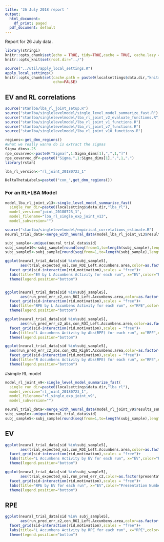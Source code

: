 ```yaml
---
title: '26 July 2018 report '
output:
  html_document:
    df_print: paged
  pdf_document: default
---
```


Report for 26 July data.


```r
library(stringi)
knitr::opts_chunk$set(echo = TRUE, tidy=TRUE,cache = TRUE, cache.lazy = FALSE)
knitr::opts_knit$set(root.dir="../")

```

```r

source("../util/apply_local_settings.R")
apply_local_settings()
knitr::opts_chunk$set(cache.path = paste0(localsettings$data.dir,"knitrcache"),
                      echo=FALSE)


```


## EV and RL correlations 


```r
source("stanlba/lba_rl_joint_setup.R")
source("stanlba/singlelevelmodel/single_level_model_summarize_fast.R")
source("stanlba/singlelevelmodel/lba_rl_joint_v2_evaluate_functions.R")
source("stanlba/singlelevelmodel/lba_rl_joint_v1_functions.R")
source("stanlba/singlelevelmodel/lba_rl_joint_v7_functions.R")
source("stanlba/singlelevelmodel/lba_rl_joint_v10_functions.R")

regions<-get_dmn_regions()
#what we really wanna do is extract the sigmas
Sigma_dims<-25
rpe_covarvec<-paste0("Sigma[",1:Sigma_dims[1],",",1,"]")
rpe_covarvec_df<-paste0("Sigma.",1:Sigma_dims[1],".",1,".")
library(rstan)

lba_rl_version<-"rl_joint_20180723_1"

DeltaThetaLabels=paste0("con_",get_dmn_regions())

```


### For an RL+LBA Model

```r

model_lba_rl_joint_v13<-single_level_model_summarize_fast(
  single_run_dir=paste0(localsettings$data.dir,"lba_rl"),
  model_version="joint_20180723_1",
  model_filename="lba_rl_single_exp_joint_v13",
  model_subversion="")
```

```r
source("stanlba/singlelevelmodel/empirical_correlations_estimate.R")
neural_trial_data<-merge_with_neural_data(model_lba_rl_joint_v13$results_summary_dt)

subj_sample<-unique(neural_trial_data$sid)
subj_sample10<-subj_sample[round(seq(from=1,to=length(subj_sample),length.out=10),0)]
subj_sample5<-subj_sample[round(seq(from=1,to=length(subj_sample),length.out=5),0)]
```

```r


ggplot(neural_trial_data[sid %in%subj_sample5],
       aes(trial_expected_val,con_ROI_Left.Accumbens.area,color=as.factor(presentation_n)))+geom_point()+
  facet_grid(sid~interaction(rid,motivation),scales = "free")+
  labs(title="EV by L Accumbens Activity for each run", x="EV",color="Presentation Number")+
  theme(legend.position="bottom")


ggplot(neural_trial_data[sid %in%subj_sample5],
       aes(run_pred_err_c2,con_ROI_Left.Accumbens.area,color=as.factor(presentation_n)))+geom_point()+
  facet_grid(sid~interaction(rid,motivation),scales = "free")+
  labs(title="RPE by L Accumbens Activity for each run", x="RPE",color="Presentation Number")+
  theme(legend.position="bottom")

```

```r

ggplot(neural_trial_data[sid %in%subj_sample5],
       aes(run_pred_err_c2_abs,con_ROI_Left.Accumbens.area,color=as.factor(presentation_n)))+geom_point()+
  facet_grid(sid~interaction(rid,motivation),scales = "free")+
  labs(title="L Accumbens Activity by Abs(RPE) for each run", x="RPE",color="Presentation Number")+
  theme(legend.position="bottom")

ggplot(neural_trial_data[sid %in%subj_sample5],
  aes(run_pred_err_c2_abs,con_ROI_Right.Accumbens.area,color=as.factor(presentation_n)))+geom_point()+
  facet_grid(sid~interaction(rid,motivation),scales = "free")+
  labs(title="R Accumbens Activity by Abs(RPE) for each run", x="RPE",color="Presentation Number")+
  theme(legend.position="bottom")

```

#simple RL model

```r

model_rl_joint_v9<-single_level_model_summarize_fast(
  single_run_dir=paste0(localsettings$data.dir,"lba_rl"),
  model_version="rl_joint_20180723_1",
  model_filename="rl_single_exp_joint_v9",
  model_subversion="")

```

```r


neural_trial_data<-merge_with_neural_data(model_rl_joint_v9$results_summary_dt)
subj_sample<-unique(neural_trial_data$sid)
subj_sample5<-subj_sample[round(seq(from=1,to=length(subj_sample),length.out=5),0)]
```

## EV


```r

ggplot(neural_trial_data[sid %in%subj_sample5],
       aes(trial_expected_val,con_ROI_Left.Accumbens.area,color=as.factor(presentation_n)))+geom_point()+
  facet_grid(sid~interaction(rid,motivation),scales = "free")+
  labs(title="L Accumbens Activity by EV for each run", x="EV",color="Presentation Number")+
  theme(legend.position="bottom")
```




```r

ggplot(neural_trial_data[sid %in%subj_sample5],
       aes(trial_expected_val,run_pred_err_c2,color=as.factor(presentation_n)))+geom_point()+
  facet_grid(sid~interaction(rid,motivation),scales = "free")+
  labs(title="RPE by EV for each run", x="EV",color="Presentation Number")+
  theme(legend.position="bottom")
```
## RPE

```r
ggplot(neural_trial_data[sid %in% subj_sample5],
       aes(run_pred_err_c2,con_ROI_Left.Accumbens.area,color=as.factor(presentation_n)))+geom_point()+
  facet_grid(sid~interaction(rid,motivation),scales = "free")+
  labs(title="L Accumbens Activity by RPE for each run", x="RPE",color="Presentation Number")+
  theme(legend.position="bottom")
```


